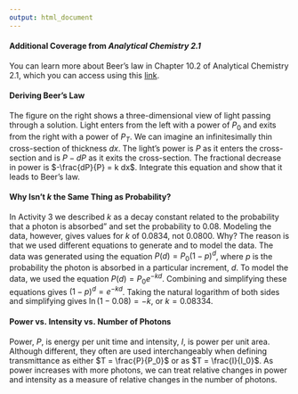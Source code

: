 ```yaml
---
output: html_document
---
```


<!--wrapping up-->

#### Additional Coverage from *Analytical Chemistry 2.1*

You can learn more about Beer's law in Chapter 10.2 of Analytical Chemistry 2.1, which you can access using this [link](https://chem.libretexts.org/Bookshelves/Analytical_Chemistry/Analytical_Chemistry_2.1_(Harvey)/10%3A_Spectroscopic_Methods/10.02%3A_Spectroscopy_Based_on_Absorption).

#### Deriving Beer's Law

The figure on the right shows a three-dimensional view of light passing through a solution. Light enters from the left with a power of $P_0$ and exits from the right with a power of $P_T$. We can imagine an infinitesimally thin cross-section of thickness $dx$. The light's power is $P$ as it enters the cross-section and is $P - dP$ as it exits the cross-section. The fractional decrease in power is $-\frac{dP}{P} = k dx$. Integrate this equation and show that it leads to Beer's law.

#### Why Isn't *k* the Same Thing as Probability?

In Activity 3 we described *k* as a decay constant related to the probability that a photon is absorbed" and set the probability to 0.08. Modeling the data, however, gives values for *k* of 0.0834, not 0.0800. Why? The reason is that we used different equations to generate and to model the data. The data was generated using the equation $P(d) = P_0 (1 - p)^d$, where *p* is the probability the photon is absorbed in a particular increment, *d*. To model the data, we used the equation $P(d) = P_0 e^{-kd}$. Combining and simplifying these equations gives $(1 - p)^d = e^{-kd}$. Taking the natural logarithm of both sides and simplifying gives $\ln(1 - 0.08) = -k$, or $k = 0.08334$.

#### Power vs. Intensity vs. Number of Photons

Power, $P$, is energy per unit time and intensity, $I$, is power per unit area. Although different, they often are used interchangeably when defining transmittance as either $T = \frac{P}{P_0}$ or as $T = \frac{I}{I_0}$. As power increases with more photons, we can treat relative changes in power and intensity as a measure of relative changes in the number of photons.
